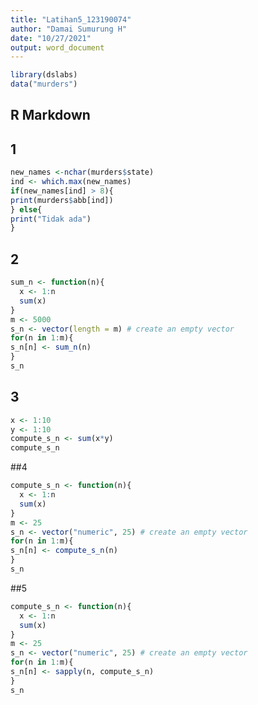 ```yaml
---
title: "Latihan5_123190074"
author: "Damai Sumurung H"
date: "10/27/2021"
output: word_document
---
```

```r
library(dslabs)
data("murders")
```

## R Markdown
## 1

```r
new_names <-nchar(murders$state)
ind <- which.max(new_names)
if(new_names[ind] > 8){
print(murders$abb[ind])
} else{
print("Tidak ada")
}
```

## 2
```r
sum_n <- function(n){
  x <- 1:n
  sum(x)
}
m <- 5000
s_n <- vector(length = m) # create an empty vector
for(n in 1:m){
s_n[n] <- sum_n(n)
}
s_n

```

## 3
```r
x <- 1:10
y <- 1:10
compute_s_n <- sum(x*y)
compute_s_n
```

##4
```r
compute_s_n <- function(n){
  x <- 1:n
  sum(x)
}
m <- 25
s_n <- vector("numeric", 25) # create an empty vector
for(n in 1:m){
s_n[n] <- compute_s_n(n)
}
s_n
```

##5
```r
compute_s_n <- function(n){
  x <- 1:n
  sum(x)
}
m <- 25
s_n <- vector("numeric", 25) # create an empty vector
for(n in 1:m){
s_n[n] <- sapply(n, compute_s_n)
}
s_n
```
